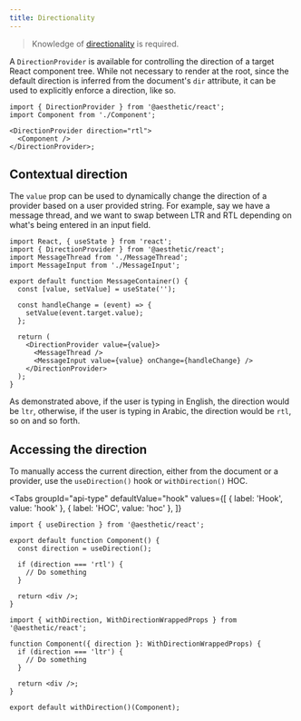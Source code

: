 ```yaml
---
title: Directionality
---
```



> Knowledge of [directionality](../dev/css-in-js/direction.md) is required.

A `DirectionProvider` is available for controlling the direction of a target React component tree.
While not necessary to render at the root, since the default direction is inferred from the
document's `dir` attribute, it can be used to explicitly enforce a direction, like so.

```tsx
import { DirectionProvider } from '@aesthetic/react';
import Component from './Component';

<DirectionProvider direction="rtl">
  <Component />
</DirectionProvider>;
```

## Contextual direction

The `value` prop can be used to dynamically change the direction of a provider based on a user
provided string. For example, say we have a message thread, and we want to swap between LTR and RTL
depending on what's being entered in an input field.

```tsx
import React, { useState } from 'react';
import { DirectionProvider } from '@aesthetic/react';
import MessageThread from './MessageThread';
import MessageInput from './MessageInput';

export default function MessageContainer() {
  const [value, setValue] = useState('');

  const handleChange = (event) => {
    setValue(event.target.value);
  };

  return (
    <DirectionProvider value={value}>
      <MessageThread />
      <MessageInput value={value} onChange={handleChange} />
    </DirectionProvider>
  );
}
```

As demonstrated above, if the user is typing in English, the direction would be `ltr`, otherwise, if
the user is typing in Arabic, the direction would be `rtl`, so on and so forth.

## Accessing the direction

To manually access the current direction, either from the document or a provider, use the
`useDirection()` hook or `withDirection()` HOC.

<Tabs
  groupId="api-type"
  defaultValue="hook"
  values={[
    { label: 'Hook', value: 'hook' },
    { label: 'HOC', value: 'hoc' },
  ]}
>
  <TabItem value="hook">

```tsx {4,6}
import { useDirection } from '@aesthetic/react';

export default function Component() {
  const direction = useDirection();

  if (direction === 'rtl') {
    // Do something
  }

  return <div />;
}
```

  </TabItem>
  <TabItem value="hoc">

```tsx {3,4,11}
import { withDirection, WithDirectionWrappedProps } from '@aesthetic/react';

function Component({ direction }: WithDirectionWrappedProps) {
  if (direction === 'ltr') {
    // Do something
  }

  return <div />;
}

export default withDirection()(Component);
```

  </TabItem>
</Tabs>
